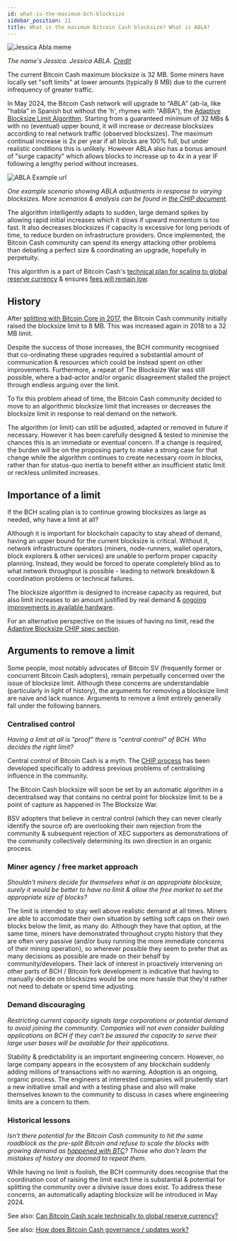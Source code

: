 ```yaml
---
id: what-is-the-maximum-bch-blocksize
sidebar_position: 11
title: What is the maximum Bitcoin Cash blocksize? What is ABLA?
---
```



<img src={jessicaAblaUrl} alt="Jessica Abla meme" />

_The name's Jessica. Jessica ABLA. [Credit](https://twitter.com/Almaas_Dast/status/1728764641566953475)_

The current Bitcoin Cash maximum blocksize is 32 MB. Some miners have locally set "soft limits" at lower amounts (typically 8 MB) due to the current infrequency of greater traffic.

In May 2024, the Bitcoin Cash network will upgrade to "ABLA" (ab-la, like "habla" in Spanish but without the 'h', rhymes with "ABBA"), the [Adaptive Blocksize Limit Algorithm](https://gitlab.com/0353F40E/ebaa). Starting from a guaranteed minimum of 32 MBs & with no (eventual) upper bound, it will increase or decrease blocksizes according to real network traffic (observed blocksizes). The maximum continual increase is 2x per year if all blocks are 100% full, but under realistic conditions this is unlikely. However ABLA also has a bonus amount of "surge capacity" which allows blocks to increase up to 4x in a year IF following a lengthy period without increases.

<img src={ABLAexampleURL} alt="ABLA Example url" />

_One example scenario showing ABLA adjustments in response to varying blocksizes. More scenarios & analysis can be found in [the CHIP document](https://gitlab.com/0353F40E/ebaa)._

The algorithm intelligently adapts to sudden, large demand spikes by allowing rapid initial increases which it slows if upward momentum is too fast. It also decreases blocksizes if capacity is excessive for long periods of time, to reduce burden on infrastructure providers. Once implemented, the Bitcoin Cash community can spend its energy attacking other problems than debating a perfect size & coordinating an upgrade, hopefully in perpetuity.

This algorithm is a part of Bitcoin Cash's [technical plan for scaling to global reserve currency](/faqs/Global-Reserve-Currency/can-BCH-technically-scale-to-global-reserve-currency) & ensures [fees will remain low](/faqs/BCH/will-bch-fees-rise).

## History

After [splitting with Bitcoin Core in 2017](/start#episode-8-of-10-bitcoin-cash), the Bitcoin Cash community initially raised the blocksize limit to 8 MB. This was increased again in 2018 to a 32 MB limit.

Despite the success of those increases, the BCH community recognised that co-ordinating these upgrades required a substantial amount of communication & resources which could be instead spent on other improvements. Furthermore, a repeat of The Blocksize War was still possible, where a bad-actor and/or organic disagreement stalled the project through endless arguing over the limit.

To fix this problem ahead of time, the Bitcoin Cash community decided to move to an algorithmic blocksize limit that increases or decreases the blocksize limit in response to real demand on the network.

The algorithm (or limit) can still be adjusted, adapted or removed in future if necessary. However it has been carefully designed & tested to minimise the chances this is an immediate or eventual concern. If a change is required, the burden will be on the proposing party to make a strong case for that change while the algorithm continues to create necessary room in blocks, rather than for status-quo inertia to benefit either an insufficient static limit or reckless unlimited increases.

## Importance of a limit

If the BCH scaling plan is to continue growing blocksizes as large as needed, why have a limit at all?

Although it is important for blockchain capacity to stay ahead of demand, having an upper bound for the current blocksize is critical. Without it, network infrastructure operators (miners, node-runners, wallet operators, block explorers & other services) are unable to perform proper capacity planning. Instead, they would be forced to operate completely blind as to what network throughput is possible - leading to network breakdown & coordination problems or technical failures.

The blocksize algorithm is designed to increase capacity as required, but also limit increases to an amount justified by real demand & [ongoing improvements in available hardware](/faqs/Global-Reserve-Currency/can-BCH-technically-scale-to-global-reserve-currency#scaling-pillar-2-hardware-innovation).

For an alternative perspective on the issues of having no limit, read the [Adaptive Blocksize CHIP spec section](https://gitlab.com/0353F40E/ebaa/-/tree/main#no-limit).

## Arguments to remove a limit

Some people, most notably advocates of Bitcoin SV (frequently former or concurrent Bitcoin Cash adopters), remain perpetually concerned over the issue of blocksize limit. Although these concerns are understandable (particularly in light of history), the arguments for removing a blocksize limit are naive and lack nuance.
Arguments to remove a limit entirely generally fall under the following banners.

### Centralised control

_Having a limit at all is "proof" there is "central control" of BCH. Who decides the right limit?_

Central control of Bitcoin Cash is a myth. The [CHIP process](/faqs/Decentralisation/how-does-BCH-governance-work) has been developed specifically to address previous problems of centralising influence in the community. 

The Bitcoin Cash blocksize will soon be set by an automatic algorithm in a decentralised way that contains no central point for blocksize limit to be a point of capture as happened in The Blocksize War.

BSV adopters that believe in central control (which they can never clearly identify the source of) are overlooking their own rejection from the community & subsequent rejection of XEC supporters as demonstrations of the community collectively determining its own direction in an organic process.

### Miner agency / free market approach 

_Shouldn't miners decide for themselves what is an appropriate blocksize, surely it would be better to have no limit & allow the free market to set the appropriate size of blocks?_

The limit is intended to stay well above realistic demand at all times. Miners are able to accomodate their own situation by setting soft caps on their own blocks below the limit, as many do. Although they have that option, at the same time, miners have demonstrated throughout crypto history that they are often very passive (and/or busy running the more immediate concerns of their mining operation), so wherever possible they seem to prefer that as many decisions as possible are made on their behalf by community/developers. Their lack of interest in proactively intervening on other parts of BCH / Bitcoin fork development is indicative that having to manually decide on blocksizes would be one more hassle that they'd rather not need to debate or spend time adjusting.

### Demand discouraging

_Restricting current capacity signals large corporations or potential demand to avoid joining the community. Companies will not even consider building applications on BCH if they can't be assured the capacity to serve their large user bases will be available for their applications._

Stability & predictability is an important engineering concern. However, no large company appears in the ecosystem of any blockchain suddenly adding millions of transactions with no warning. Adoption is an ongoing, organic process. The engineers at interested companies will prudently start a new initiative small and with a testing phase and also will make themselves known to the community to discuss in cases where engineering limits are a concern to them.

### Historical lessons

_Isn't there potential for the Bitcoin Cash community to hit the same roadblock as the pre-split Bitcoin and refuse to scale the blocks with growing demand as [happened with BTC](/start#episode-8-of-10-bitcoin-cash)? Those who don't learn the mistakes of history are doomed to repeat them._

While having no limit is foolish, the BCH community does recognise that the coordination cost of raising the limit each time is substantial & potential for splitting the community over a divisive issue does exist. To address these concerns, an automatically adapting blocksize will be introduced in May 2024.

See also: [Can Bitcoin Cash scale technically to global reserve currency?](/faqs/Global-Reserve-Currency/can-BCH-technically-scale-to-global-reserve-currency)

See also: [How does Bitcoin Cash governance / updates work?](/faqs/Decentralisation/how-does-BCH-governance-work)
